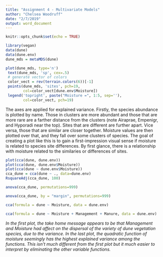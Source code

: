 ```yaml
---
title: "Assignment 4 - Multivariate Models"
author: "Chelsea Woodruff"
date: "2/7/2019"
output: word_document
---
```


```r
knitr::opts_chunk$set(echo = TRUE)
```
```r
library(vegan)
data(dune)
data(dune.env)
dune_mds = metaMDS(dune)
```
```r
plot(dune_mds, type='n')
 text(dune_mds, 'sp', cex=.5)
 # generate vector of colors 
 color_vect = rev(terrain.colors(6))[-1]
 points(dune_mds, 'sites', pch=19, 
        col=color_vect[dune.env$Moisture])
 legend('topright', paste("Moisture =", 1:5, sep=''), 
        col=color_vect, pch=19)
```
The axes are applied for explained variance. Firstly, the species abundance is plotted by name. Those in clusters are more abundant and those that are more rare are a farther distance from the clusters (note Airaprae, Empenigr, and Hyporadi near the top). 
Sites that are different are further apart. Vice versa, those that are similar are closer together.
Moisture values are then plotted over that, and they fall over some clusters of species. 
The goal of creating a plot like this is to gain a first-impression visual sense if moisture is related to species site differences. 
By first glance, there is a relationship with moisture related to the similaries or differences of sites.
```r
plot(cca(dune, dune.env))
plot(cca(dune, dune.env$Moisture))
plot(cca(dune ~ dune.env$Moisture))
cca_dune = cca(dune ~ ., data=dune.env)
RsquareAdj(cca_dune, 100)
```
```r
anova(cca_dune, permutations=999)
```

```r
anova(cca_dune, by = "margin", permutations=999)
```

```r
cca(formula = dune ~ Moisture, data = dune.env)
```

```r
cca(formula = dune ~ Moisture + Management + Manure, data = dune.env)
```

*In the first plot, the take home message appears to be that Management and Moisture had affect on the dispersal of the variety of dune vegetation species, due to the variance. In the last plot, the quadratic function of moisture seemingly has the highest explained variance among the functions. This isn't much different from the first plot but it much easier to interpret by eliminating the other variable functions.*
